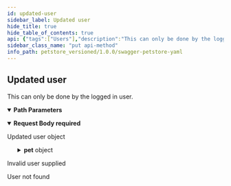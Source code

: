 ```yaml
---
id: updated-user
sidebar_label: Updated user
hide_title: true
hide_table_of_contents: true
api: {"tags":["Users"],"description":"This can only be done by the logged in user.","operationId":"updateUser","parameters":[{"name":"username","in":"path","description":"name that need to be deleted","required":true,"schema":{"type":"string"}}],"responses":{"400":{"description":"Invalid user supplied"},"404":{"description":"User not found"}},"requestBody":{"content":{"application/json":{"schema":{"type":"object","properties":{"id":{"type":"integer","format":"int64","readOnly":true},"pet":{"oneOf":[{"type":"object","required":["name","photoUrls"],"discriminator":{"propertyName":"petType","mapping":{"cat":"#/components/schemas/Cat","dog":"#/components/schemas/Dog","bee":"#/components/schemas/HoneyBee"}},"properties":{"id":{"externalDocs":{"description":"Find more info here","url":"https://example.com"},"description":"Pet ID","allOf":[{"type":"integer","format":"int64","readOnly":true}]},"category":{"description":"Categories this pet belongs to","allOf":[{"type":"object","properties":{"id":{"description":"Category ID","allOf":[{"type":"integer","format":"int64","readOnly":true}]},"name":{"description":"Category name","type":"string","minLength":1},"sub":{"description":"Test Sub Category","type":"object","properties":{"prop1":{"type":"string","description":"Dumb Property"}}}},"xml":{"name":"Category"}}]},"name":{"description":"The name given to a pet","type":"string","example":"Guru"},"photoUrls":{"description":"The list of URL to a cute photos featuring pet","type":"array","maxItems":20,"xml":{"name":"photoUrl","wrapped":true},"items":{"type":"string","format":"url"}},"friend":{"allOf":["circular()"]},"tags":{"description":"Tags attached to the pet","type":"array","minItems":1,"xml":{"name":"tag","wrapped":true},"items":{"type":"object","properties":{"id":{"description":"Tag ID","allOf":[{"type":"integer","format":"int64","readOnly":true}]},"name":{"description":"Tag name","type":"string","minLength":1}},"xml":{"name":"Tag"}}},"status":{"type":"string","description":"Pet status in the store","enum":["available","pending","sold"]},"petType":{"description":"Type of a pet","type":"string","oneOf":[{"title":"cat","description":"A representation of a cat","allOf":["circular()",{"type":"object","properties":{"huntingSkill":{"type":"string","description":"The measured skill for hunting","default":"lazy","example":"adventurous","enum":["clueless","lazy","adventurous","aggressive"]}},"required":["huntingSkill"]}]},{"title":"dog","description":"A representation of a dog","allOf":["circular()",{"type":"object","properties":{"packSize":{"type":"integer","format":"int32","description":"The size of the pack the dog is from","default":1,"minimum":1}},"required":["packSize"]}]},{"title":"bee","description":"A representation of a honey bee","allOf":["circular()",{"type":"object","properties":{"honeyPerDay":{"type":"number","description":"Average amount of honey produced per day in ounces","example":3.14,"multipleOf":0.01}},"required":["honeyPerDay"]}]}]}},"xml":{"name":"Pet"}},{"type":"object","properties":{"id":{"description":"Tag ID","allOf":[{"type":"integer","format":"int64","readOnly":true}]},"name":{"description":"Tag name","type":"string","minLength":1}},"xml":{"name":"Tag"}}]},"username":{"description":"User supplied username","type":"string","minLength":4,"example":"John78"},"firstName":{"description":"User first name","type":"string","minLength":1,"example":"John"},"lastName":{"description":"User last name","type":"string","minLength":1,"example":"Smith"},"email":{"description":"User email address","type":"string","format":"email","example":"john.smith@example.com"},"password":{"type":"string","description":"User password, MUST contain a mix of upper and lower case letters, as well as digits","format":"password","minLength":8,"pattern":"/(?=.*[a-z])(?=.*[A-Z])(?=.*[0-9])/","example":"drowssaP123"},"phone":{"description":"User phone number in international format","type":"string","pattern":"/^\\+(?:[0-9]-?){6,14}[0-9]$/","example":"+1-202-555-0192"},"userStatus":{"description":"User status","type":"integer","format":"int32"}},"xml":{"name":"User"}}}},"description":"Updated user object","required":true},"method":"put","path":"/user/{username}","servers":[{"url":"/"}],"securitySchemes":{"petstore_auth":{"description":"Get access to data while protecting your account credentials.\nOAuth2 is also a safer and more secure way to give you access.\n","type":"oauth2","flows":{"implicit":{"authorizationUrl":"http://petstore.swagger.io/api/oauth/dialog","scopes":{"write:pets":"modify pets in your account","read:pets":"read your pets"}}}},"api_key":{"description":"For this sample, you can use the api key `special-key` to test the authorization filters.\n","type":"apiKey","name":"api_key","in":"header"}},"jsonRequestBodyExample":{"id":0,"username":"John78","firstName":"John","lastName":"Smith","email":"john.smith@example.com","password":"drowssaP123","phone":"+1-202-555-0192","userStatus":0},"info":{"description":"This is a sample server Petstore server.\nYou can find out more about Swagger at\n[http://swagger.io](http://swagger.io) or on [irc.freenode.net, #swagger](http://swagger.io/irc/).\nFor this sample, you can use the api key `special-key` to test the authorization filters.\n\n## Introduction\nThis API is documented in **OpenAPI format** and is based on\n[Petstore sample](http://petstore.swagger.io/) provided by [swagger.io](http://swagger.io) team.\nIt was **extended** to illustrate features of [generator-openapi-repo](https://github.com/Rebilly/generator-openapi-repo)\ntool and [ReDoc](https://github.com/Redocly/redoc) documentation. In addition to standard\nOpenAPI syntax we use a few [vendor extensions](https://github.com/Redocly/redoc/blob/master/docs/redoc-vendor-extensions.md).\n\n## OpenAPI Specification\nThis API is documented in **OpenAPI format** and is based on\n[Petstore sample](http://petstore.swagger.io/) provided by [swagger.io](http://swagger.io) team.\nIt was **extended** to illustrate features of [generator-openapi-repo](https://github.com/Rebilly/generator-openapi-repo)\ntool and [ReDoc](https://github.com/Redocly/redoc) documentation. In addition to standard\nOpenAPI syntax we use a few [vendor extensions](https://github.com/Redocly/redoc/blob/master/docs/redoc-vendor-extensions.md).\n\n## Cross-Origin Resource Sharing\nThis API features Cross-Origin Resource Sharing (CORS) implemented in compliance with  [W3C spec](https://www.w3.org/TR/cors/).\nAnd that allows cross-domain communication from the browser.\nAll responses have a wildcard same-origin which makes them completely public and accessible to everyone, including any code on any site.\n\n## Authentication\n\nPetstore offers two forms of authentication:\n  - API Key\n  - OAuth2\nOAuth2 - an open protocol to allow secure authorization in a simple\nand standard method from web, mobile and desktop applications.\n","version":"1.0.0","title":"Swagger Petstore YAML","termsOfService":"http://swagger.io/terms/","contact":{"name":"API Support","email":"apiteam@swagger.io","url":"https://github.com/Redocly/redoc"},"x-logo":{"url":"https://redocly.github.io/redoc/petstore-logo.png","altText":"Petstore logo"},"license":{"name":"Apache 2.0","url":"http://www.apache.org/licenses/LICENSE-2.0.html"}},"postman":{"name":"Updated user","description":{"content":"This can only be done by the logged in user.","type":"text/plain"},"url":{"path":["user",":username"],"host":["{{baseUrl}}"],"query":[],"variable":[{"disabled":false,"description":{"content":"(Required) name that need to be deleted","type":"text/plain"},"type":"any","value":"","key":"username"}]},"header":[{"key":"Content-Type","value":"application/json"}],"method":"PUT","body":{"mode":"raw","raw":"\"\"","options":{"raw":{"language":"json"}}}}}
sidebar_class_name: "put api-method"
info_path: petstore_versioned/1.0.0/swagger-petstore-yaml
---
```



## Updated user



This can only be done by the logged in user.

<details style={{"marginBottom":"1rem"}} data-collapsed={false} open={true}><summary style={{}}><strong>Path Parameters</strong></summary><div><ul><ParamsItem className={"paramsItem"} param={{"name":"username","in":"path","description":"name that need to be deleted","required":true,"schema":{"type":"string"}}}></ParamsItem></ul></div></details><details style={{}} data-collapsed={false} open={true}><summary style={{"textAlign":"left"}}><strong>Request Body</strong><strong style={{"fontSize":"var(--ifm-code-font-size)","color":"var(--openapi-required)"}}> required</strong></summary><div style={{"textAlign":"left","marginLeft":"1rem"}}><div style={{"marginTop":"1rem","marginBottom":"1rem"}}>

Updated user object

</div></div><ul style={{"marginLeft":"1rem"}}><SchemaItem collapsible={false} name={"id"} required={false} schemaDescription={undefined} schemaName={"int64"} qualifierMessage={undefined}></SchemaItem><div><SchemaItem collapsible={true} className={"schemaItem"}><details style={{}}><summary style={{}}><strong>pet</strong><span style={{"opacity":"0.6"}}> object</span></summary><div style={{"marginLeft":"1rem"}}><span className={"badge badge--info"}>oneOf</span><SchemaTabs><TabItem label={"MOD1"} value={"0-properties"}><SchemaItem collapsible={false} name={"id"} required={[]} schemaDescription={undefined} schemaName={"object"} qualifierMessage={undefined}></SchemaItem><SchemaItem collapsible={true} className={"schemaItem"}><details style={{}}><summary style={{}}><strong>category</strong><span style={{"opacity":"0.6"}}> Category</span><strong style={{"fontSize":"var(--ifm-code-font-size)","color":"var(--openapi-required)"}}> required</strong></summary><div style={{"marginLeft":"1rem"}}><SchemaItem collapsible={false} name={"id"} required={false} schemaDescription={"Category ID"} schemaName={"int64"} qualifierMessage={undefined}></SchemaItem><SchemaItem collapsible={false} name={"name"} required={false} schemaDescription={"Category name"} schemaName={"string"} qualifierMessage={"**Possible values:** 1 ≤ length"}></SchemaItem><SchemaItem collapsible={true} className={"schemaItem"}><details style={{}}><summary style={{}}><strong>sub</strong><span style={{"opacity":"0.6"}}> object</span></summary><div style={{"marginLeft":"1rem"}}><div style={{"marginTop":".5rem","marginBottom":".5rem"}}>

Test Sub Category

</div><SchemaItem collapsible={false} name={"prop1"} required={false} schemaDescription={"Dumb Property"} schemaName={"string"} qualifierMessage={undefined}></SchemaItem></div></details></SchemaItem></div></details></SchemaItem><SchemaItem collapsible={false} name={"name"} required={true} schemaDescription={"The name given to a pet"} schemaName={"string"} qualifierMessage={undefined}></SchemaItem><SchemaItem collapsible={false} name={"photoUrls"} required={true} schemaDescription={"The list of URL to a cute photos featuring pet"} schemaName={"url[]"} qualifierMessage={"**Possible values:** items <= 20"}></SchemaItem><SchemaItem collapsible={false} name={"friend"} required={[]} schemaDescription={undefined} schemaName={"circular()"} qualifierMessage={undefined}></SchemaItem><SchemaItem collapsible={false} name={"tags"} required={false} schemaDescription={"Tags attached to the pet"} schemaName={"Tag[]"} qualifierMessage={"**Possible values:** items >= 1"}></SchemaItem><SchemaItem collapsible={false} name={"status"} required={false} schemaDescription={"Pet status in the store"} schemaName={"string"} qualifierMessage={"**Possible values:** [`available`, `pending`, `sold`]"}></SchemaItem><div><SchemaItem collapsible={true} className={"schemaItem"}><details style={{}}><summary style={{}}><strong>petType</strong><span style={{"opacity":"0.6"}}> object</span></summary><div style={{"marginLeft":"1rem"}}><div style={{"marginTop":".5rem","marginBottom":".5rem"}}>

Type of a pet

</div><span className={"badge badge--info"}>oneOf</span><SchemaTabs><TabItem label={"cat"} value={"0-allOf"}><SchemaItem collapsible={false} name={"huntingSkill"} required={true} schemaDescription={"The measured skill for hunting"} schemaName={"string"} qualifierMessage={"**Possible values:** [`clueless`, `lazy`, `adventurous`, `aggressive`]"}></SchemaItem></TabItem><TabItem label={"dog"} value={"1-allOf"}><SchemaItem collapsible={false} name={"packSize"} required={true} schemaDescription={"The size of the pack the dog is from"} schemaName={"int32"} qualifierMessage={"**Possible values:** 1 ≤ value"}></SchemaItem></TabItem><TabItem label={"bee"} value={"2-allOf"}><SchemaItem collapsible={false} name={"honeyPerDay"} required={true} schemaDescription={"Average amount of honey produced per day in ounces"} schemaName={"number"} qualifierMessage={undefined}></SchemaItem></TabItem></SchemaTabs></div></details></SchemaItem></div></TabItem><TabItem label={"MOD2"} value={"1-properties"}><SchemaItem collapsible={false} name={"id"} required={[]} schemaDescription={undefined} schemaName={"object"} qualifierMessage={undefined}></SchemaItem><SchemaItem collapsible={false} name={"name"} required={false} schemaDescription={"Tag name"} schemaName={"string"} qualifierMessage={"**Possible values:** 1 ≤ length"}></SchemaItem></TabItem></SchemaTabs></div></details></SchemaItem></div><SchemaItem collapsible={false} name={"username"} required={false} schemaDescription={"User supplied username"} schemaName={"string"} qualifierMessage={"**Possible values:** 4 ≤ length"}></SchemaItem><SchemaItem collapsible={false} name={"firstName"} required={false} schemaDescription={"User first name"} schemaName={"string"} qualifierMessage={"**Possible values:** 1 ≤ length"}></SchemaItem><SchemaItem collapsible={false} name={"lastName"} required={false} schemaDescription={"User last name"} schemaName={"string"} qualifierMessage={"**Possible values:** 1 ≤ length"}></SchemaItem><SchemaItem collapsible={false} name={"email"} required={false} schemaDescription={"User email address"} schemaName={"email"} qualifierMessage={undefined}></SchemaItem><SchemaItem collapsible={false} name={"password"} required={false} schemaDescription={"User password, MUST contain a mix of upper and lower case letters, as well as digits"} schemaName={"password"} qualifierMessage={"**Possible values:** 8 ≤ length, Value must match regular expression `/(?=.*[a-z])(?=.*[A-Z])(?=.*[0-9])/`"}></SchemaItem><SchemaItem collapsible={false} name={"phone"} required={false} schemaDescription={"User phone number in international format"} schemaName={"string"} qualifierMessage={"**Possible values:** Value must match regular expression `/^\\+(?:[0-9]-?){6,14}[0-9]$/`"}></SchemaItem><SchemaItem collapsible={false} name={"userStatus"} required={false} schemaDescription={"User status"} schemaName={"int32"} qualifierMessage={undefined}></SchemaItem></ul></details><div><ApiTabs><TabItem label={"400"} value={"400"}><div>

Invalid user supplied

</div><div></div></TabItem><TabItem label={"404"} value={"404"}><div>

User not found

</div><div></div></TabItem></ApiTabs></div>
      